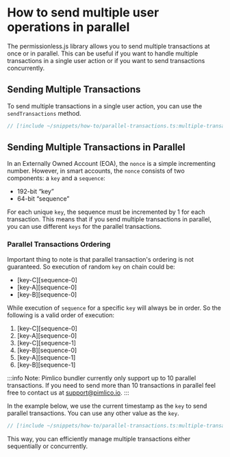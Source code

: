 # How to send multiple user operations in parallel

The permissionless.js library allows you to send multiple transactions at once or in parallel. This can be useful if you want to handle multiple transactions in a single user action or if you want to send transactions concurrently.

## Sending Multiple Transactions

To send multiple transactions in a single user action, you can use the `sendTransactions` method.

```ts
// [!include ~/snippets/how-to/parallel-transactions.ts:multiple-transactions]
```

## Sending Multiple Transactions in Parallel

In an Externally Owned Account (EOA), the `nonce` is a simple incrementing number. However, in smart accounts, the `nonce` consists of two components: a `key` and a `sequence`:

- 192-bit “key”
- 64-bit “sequence”

For each unique `key`, the sequence must be incremented by 1 for each transaction. This means that if you send multiple transactions in parallel, you can use different `keys` for the parallel transactions.

### Parallel Transactions Ordering
Important thing to note is that parallel transaction's ordering is not guaranteed. So execution of random `key` on chain could be:

- [key-C][sequence-0]
- [key-A][sequence-0]
- [key-B][sequence-0]

While execution of `sequence` for a specific `key` will always be in order. So the following is a valid order of execution:
1. [key-C][sequence-0]
2. [key-A][sequence-0]
3. [key-C][sequence-1]
4. [key-B][sequence-0]
5. [key-A][sequence-1]
6. [key-B][sequence-1]


:::info
Note: Pimlico bundler currently only support up to 10 parallel transactions. If you need to send more than 10 transactions in parallel feel free to contact us at [support@pimlico.io](mailto:support@pimlico.io).
:::

In the example below, we use the current timestamp as the `key` to send parallel transactions. You can use any other value as the `key`.

```ts
// [!include ~/snippets/how-to/parallel-transactions.ts:multiple-transactions-parallel]
```

This way, you can efficiently manage multiple transactions either sequentially or concurrently.